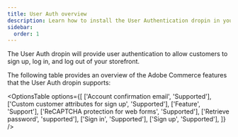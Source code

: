 ```yaml
---
title: User Auth overview
description: Learn how to install the User Authentication dropin in your site.
sidebar:
  order: 1
---
```


The User Auth dropin will provide user authentication to allow customers to sign up, log in, and log out of your storefront.


The following table provides an overview of the Adobe Commerce features that the User Auth dropin supports:

<OptionsTable
  options={[
    ['Account confirmation email', 'Supported'],
    ['Custom customer attributes for sign up', 'Supported'],
    ['Feature', 'Support'],
    ['ReCAPTCHA protection for web forms', 'Supported'],
    ['Retrieve password', 'supported'],
    ['Sign in', 'Supported'],
    ['Sign up', 'Supported'],
  ]}
/>
